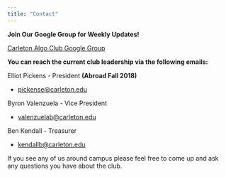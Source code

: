 ```yaml
---
title: "Contact"
---
```


__Join Our Google Group for Weekly Updates!__

[Carleton Algo Club Google Group](https://groups.google.com/a/carleton.edu/forum/#!forum/carletonalgoclub.group "Join Our Google Group")

__You can reach the current club leadership via the following emails:__

Elliot Pickens - President __(Abroad Fall 2018)__

+ [pickense@carleton.edu](mailto:pickense@carleton.edu)

Byron Valenzuela - Vice President

+ [valenzuelab@carleton.edu](mailto:valenzuelab@carleton.edu)

Ben Kendall - Treasurer 

+ [kendallb@carleton.edu](mailto:kendallb@carleton.edu)

If you see any of us around campus please feel free to come up and ask any questions you have about the club.